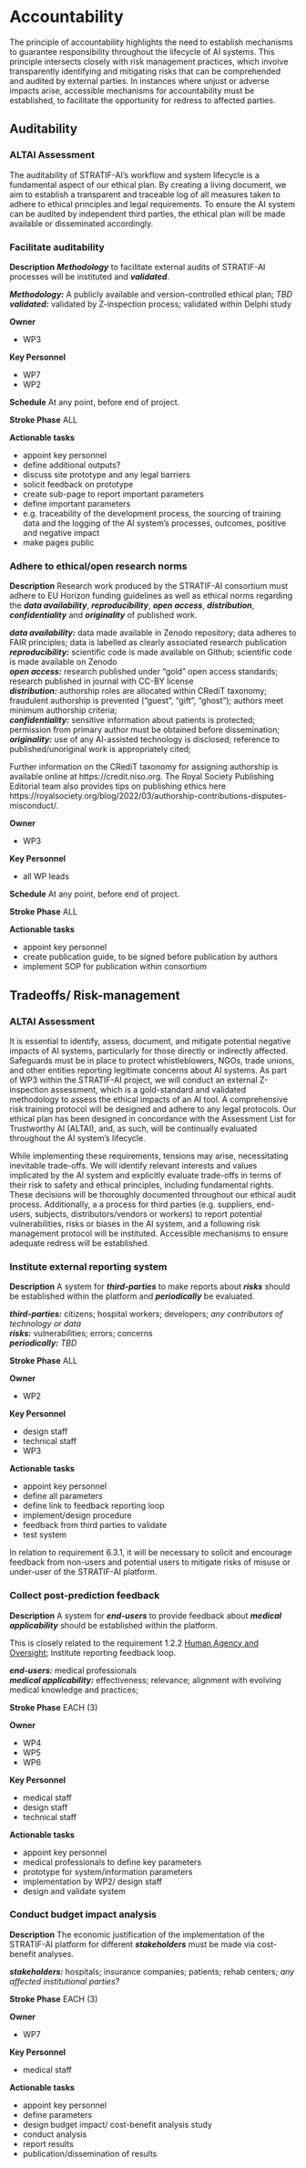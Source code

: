 # Accountability

The principle of accountability highlights the need to establish mechanisms to guarantee responsibility throughout the lifecycle of AI systems. This principle intersects closely with risk management practices, which involve transparently identifying and mitigating risks that can be comprehended and audited by external parties. In instances where unjust or adverse impacts arise, accessible mechanisms for accountability must be established, to facilitate the opportunity for redress to affected parties.

## Auditability

### ALTAI Assessment {.unnumbered}

The auditability of STRATIF-AI's workflow and system lifecycle is a fundamental aspect of our ethical plan. By creating a living document, we aim to establish a transparent and traceable log of all measures taken to adhere to ethical principles and legal requirements. To ensure the AI system can be audited by independent third parties, the ethical plan will be made available or disseminated accordingly. 

### Facilitate auditability

**Description** ***Methodology*** to facilitate external audits of STRATIF-AI processes will be instituted and ***validated***.

***Methodology:*** A publicly available and version-controlled ethical plan; *TBD*  
***validated:*** validated by Z-inspection process; validated within Delphi study    

**Owner**  

* WP3

**Key Personnel**

* WP7
* WP2

**Schedule**  At any point, before end of project.  

**Stroke Phase** ALL

**Actionable tasks**  

* appoint key personnel
* define additional outputs?
* discuss site prototype and any legal barriers
* solicit feedback on prototype
* create sub-page to report important parameters
* define important parameters
* e.g. traceability of the development process, the sourcing of training data and the logging of the AI system’s processes, outcomes, positive and negative impact
* make pages public

### Adhere to ethical/open research norms

**Description** Research work produced by the STRATIF-AI consortium must adhere to EU Horizon funding guidelines as well as ethical norms regarding the ***data availability***, ***reproducibility***, ***open access***, ***distribution***, ***confidentiality*** and ***originality*** of published work.

***data availability:*** data made available in Zenodo repository; data adheres to FAIR principles; data is labelled as clearly associated research publication   
***reproducibility:*** scientific code is made available on Github; scientific code is made available on Zenodo  
***open access:*** research published under "gold" open access standards; research published in journal with CC-BY license   
***distribution:*** authorship roles are allocated within CRediT taxonomy; fraudulent authorship is prevented ("guest", "gift", "ghost"); authors meet minimum authorship criteria;   
***confidentiality:*** sensitive information about patients is protected; permission from primary author must be obtained before dissemination;  
***originality:*** use of any AI-assisted technology is disclosed; reference to published/unoriginal work is appropriately cited;  

::: {.callout-note}
Further information on the CRediT taxonomy for assigning authorship is available online at
https://credit.niso.org. The Royal Society Publishing Editorial team also provides tips on publishing ethics here https://royalsociety.org/blog/2022/03/authorship-contributions-disputes-misconduct/. 
:::

**Owner**  

* WP3

**Key Personnel**

* all WP leads

**Schedule**  At any point, before end of project.  

**Stroke Phase** ALL

**Actionable tasks**  

* appoint key personnel
* create publication guide, to be signed before publication by authors
* implement SOP for publication within consortium

## Tradeoffs/ Risk-management

### ALTAI Assessment {.unnumbered}

It is essential to identify, assess, document, and mitigate potential negative impacts of AI systems, particularly for those directly or indirectly affected. Safeguards must be in place to protect whistleblowers, NGOs, trade unions, and other entities reporting legitimate concerns about AI systems. As part of WP3 within the STRATIF-AI project, we will conduct an external Z-inspection assessment, which is a gold-standard and validated methodology to assess the ethical impacts of an AI tool. A comprehensive risk training protocol will be designed and adhere to any legal protocols. Our ethical plan has been designed in concordance with the Assessment List for Trustworthy AI (ALTAI), and, as such, will be continually evaluated throughout the AI system's lifecycle. 

While implementing these requirements, tensions may arise, necessitating inevitable trade-offs. We will identify relevant interests and values implicated by the AI system and explicitly evaluate trade-offs in terms of their risk to safety and ethical principles, including fundamental rights. These decisions will be thoroughly documented throughout our ethical audit process. Additionally, a  a process for third parties (e.g. suppliers, end-users, subjects, distributors/vendors or workers) to report potential vulnerabilities, risks or biases in the AI system, and a following risk management protocol will be instituted. Accessible mechanisms to ensure adequate redress will be established.

### Institute external reporting system

**Description** A system for ***third-parties*** to make reports about ***risks*** should be established within the platform and ***periodically*** be evaluated.

***third-parties:*** citizens; hospital workers; developers; *any contributors of technology or data*   
***risks:***  vulnerabilities; errors; concerns   
***periodically:*** *TBD*   

**Stroke Phase** ALL

**Owner**  

* WP2

**Key Personnel**

* design staff
* technical staff
* WP3

**Actionable tasks**

* appoint key personnel
* define all parameters
* define link to feedback reporting loop
* implement/design procedure
* feedback from third parties to validate
* test system

::: {.callout-note}
In relation to requirement 6.3.1, it will be necessary to solicit and encourage feedback from non-users and potential users to mitigate risks of misuse or under-user of the STRATIF-AI platform.
:::

### Collect post-prediction feedback

**Description** A system for ***end-users*** to provide feedback about ***medical applicability*** should be established within the platform. 

::: {.callout-note}
This is closely related to the requirement 1.2.2 [Human Agency and Oversight](1_oversight.qmd); Institute reporting feedback loop.
:::

***end-users:*** medical professionals  
***medical applicability:*** effectiveness; relevance; alignment with evolving medical knowledge and practices; 

**Stroke Phase** EACH (3)

**Owner**  

* WP4
* WP5
* WP6

**Key Personnel**

* medical staff
* design staff
* technical staff

**Actionable tasks**

* appoint key personnel
* medical professionals to define key parameters
* prototype for system/information parameters
* implementation by WP2/ design staff
* design and validate system

### Conduct budget impact analysis

**Description** The economic justification of the implementation of the STRATIF-AI platform for different ***stakeholders*** must be made via cost-benefit analyses.

***stakeholders:*** hospitals; insurance companies; patients; rehab centers; *any affected institutional parties?*

**Stroke Phase** EACH (3)

**Owner**  

* WP7

**Key Personnel**

* medical staff

**Actionable tasks**

* appoint key personnel
* define parameters 
* design budget impact/ cost-benefit analysis study
* conduct analysis
* report results
* publication/dissemination of results

